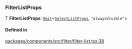 ### FilterListProps

Ƭ **FilterListProps**: [`Omit`](https://www.typescriptlang.org/docs/handbook/utility-types.html#omittype-keys)\<[`SelectListProps`](/components/select-list/props.md), `"alwaysVisible"`\>

#### Defined in

[packages/components/src/filter/filter-list.tsx:38](https://github.com/vtex/shoreline/blob/bf9009f50/packages/components/src/filter/filter-list.tsx#L38)
